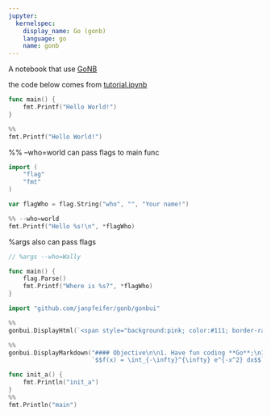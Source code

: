 ```yaml
---
jupyter:
  kernelspec:
    display_name: Go (gonb)
    language: go
    name: gonb
---
```


A notebook that use [GoNB](https://github.com/janpfeifer/gonb)


the code below comes from [tutorial.ipynb](https://github.com/janpfeifer/gonb/blob/main/examples/tutorial.ipynb)

```go
func main() {
    fmt.Printf("Hello World!")
}
```

```go
%%
fmt.Printf("Hello World!")
```

%% --who=world can pass flags to main func

```go
import (
    "flag"
    "fmt"
)

var flagWho = flag.String("who", "", "Your name!")

%% --who=world
fmt.Printf("Hello %s!\n", *flagWho)
```

%args also can pass flags

```go
// %args --who=Wally

func main() {
    flag.Parse()
    fmt.Printf("Where is %s?", *flagWho)
}
```

```go
import "github.com/janpfeifer/gonb/gonbui"

%%
gonbui.DisplayHtml(`<span style="background:pink; color:#111; border-radius: 3px; border: 3px solid orange; font-size: 18px;">I 🧡 GoNB!</span>`)
```

```go
%%
gonbui.DisplayMarkdown("#### Objective\n\n1. Have fun coding **Go**;\n1. Profit...\n"+
                       `$$f(x) = \int_{-\infty}^{\infty} e^{-x^2} dx$$`)
```

```go
func init_a() {
    fmt.Println("init_a")
}
%%
fmt.Println("main")
```
